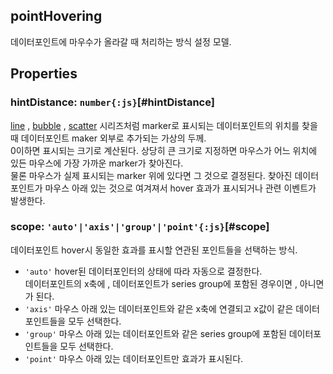 ## **pointHovering**
데이터포인트에 마우수가 올라갈 때 처리하는 방식 설정 모델.<br/>
## Properties

### hintDistance: `number{:js}`[#hintDistance]
[line](/config/config/series/line) , [bubble](/config/config/series/bubble) , [scatter](/config/config/series/scatter) 시리즈처럼 marker로 표시되는 데이터포인트의 위치를 찾을 때
데이터포인트 maker 외부로 추가되는 가상의 두께.<br/>
0이하면 표시되는 크기로 계산된다.
상당히 큰 크기로 지정하면 마우스가 어느 위치에 있든 마우스에 가장 가까운 marker가 찾아진다.<br/>
물론 마우스가 실제 표시되는 marker 위에 있다면 그 것으로 결정된다.
찾아진 데이터포인트가 마우스 아래 있는 것으로 여겨져서 hover 효과가 표시되거나 관련 이벤트가 발생한다.  
<DefaultValue value="30" contents=""></DefaultValue>
### scope: `'auto'|'axis'|'group'|'point'{:js}`[#scope]
데이터포인트 hover시 동일한 효과를 표시할 연관된 포인트들을 선택하는 방식.<br/>  
- `'auto'` hover된 데이터포인터의 상태에 따라 자동으로 결정한다.<br/>  데이터포인트의 x축에 <Content type="expression" value="'crosshair'가 동작 중이면 'axis'"></Content>,  데이터포인트가 series group에 포함된 경우이면 <Content type="expression" value="'group'"></Content>,  아니면 <Content type="expression" value="'point'"></Content>가 된다.
- `'axis'` 마우스 아래 있는 데이터포인트와 같은 x축에 연결되고 x값이 같은 데이터포인트들을 모두 선택한다.<br/>
- `'group'` 마우스 아래 있는 데이터포인트와 같은 series group에 포함된 데이터포인트들을 모두 선택한다.<br/>
- `'point'` 마우스 아래 있는 데이터포인트만 효과가 표시된다.<br/>

<DefaultValue value="'auto'" contents=""></DefaultValue>